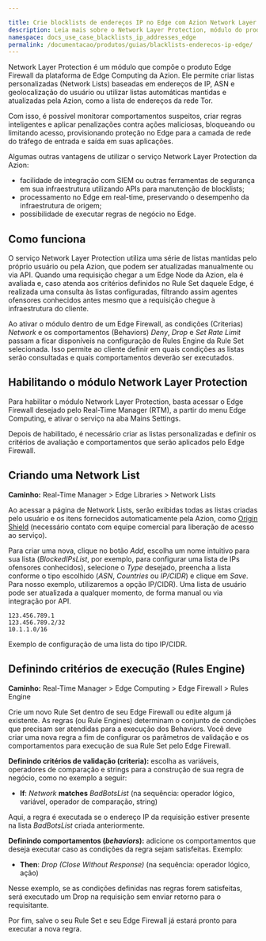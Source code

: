 ```yaml
---

title: Crie blocklists de endereços IP no Edge com Azion Network Layer Protection
description: Leia mais sobre o Network Layer Protection, módulo do produto Edge Firewall. Fique por dentro de como ele funciona e qual a sua atuação na melhoria de sua empresa.
namespace: docs_use_case_blacklists_ip_addresses_edge
permalink: /documentacao/produtos/guias/blacklists-enderecos-ip-edge/
---
```


Network Layer Protection é um módulo que compõe o produto Edge Firewall da plataforma de Edge Computing da Azion. Ele permite criar listas personalizadas (Network Lists) baseadas em endereços de IP, ASN e geolocalização do usuário ou utilizar listas automáticas mantidas e atualizadas pela Azion, como a lista de endereços da rede Tor.

Com isso, é possível monitorar comportamentos suspeitos, criar regras inteligentes e aplicar penalizações contra ações maliciosas, bloqueando ou limitando acesso, provisionando proteção no Edge para a camada de rede do tráfego de entrada e saída em suas aplicações.

Algumas outras vantagens de utilizar o serviço Network Layer Protection da Azion:

* facilidade de integração com SIEM ou outras ferramentas de segurança em sua infraestrutura utilizando APIs para manutenção de blocklists;
* processamento no Edge em real-time, preservando o desempenho da infraestrutura de origem;
* possibilidade de executar regras de negócio no Edge.

## Como funciona

O serviço Network Layer Protection utiliza uma série de listas mantidas pelo próprio usuário ou pela Azion, que podem ser atualizadas manualmente ou via API. Quando uma requisição chegar a um Edge Node da Azion, ela é avaliada e, caso atenda aos critérios definidos no Rule Set daquele Edge, é realizada uma consulta às listas configuradas, filtrando assim agentes ofensores conhecidos antes mesmo que a requisição chegue à infraestrutura do cliente.

Ao ativar o módulo dentro de um Edge Firewall, as condições (Criterias) _Network_ e os comportamentos (Behaviors) _Deny_, _Drop_ e _Set Rate Limit_ passam a ficar disponíveis na configuração de Rules Engine da Rule Set selecionada. Isso permite ao cliente definir em quais condições as listas serão consultadas e quais comportamentos deverão ser executados.

## Habilitando o módulo Network Layer Protection

Para habilitar o módulo Network Layer Protection, basta acessar o Edge Firewall desejado pelo Real-Time Manager (RTM), a partir do menu Edge Computing, e ativar o serviço na aba Mains Settings.

Depois de habilitado, é necessário criar as listas personalizadas e definir os critérios de avaliação e comportamentos que serão aplicados pelo Edge Firewall.

## Criando uma Network List

**Caminho:** Real-Time Manager > Edge Libraries > Network Lists

Ao acessar a página de Network Lists, serão exibidas todas as listas criadas pelo usuário e os itens fornecidos automaticamente pela Azion, como [Origin Shield](/pt-br/documentacao/produtos/edge-firewall/network-layer-protection/#origin-shield) (necessário contato com equipe comercial para liberação de acesso ao serviço).

Para criar uma nova, clique no botão _Add_, escolha um nome intuitivo para sua lista (_BlockedIPsList_, por exemplo, para configurar uma lista de IPs ofensores conhecidos), selecione o _Type_ desejado, preencha a lista conforme o tipo escolhido (_ASN_, _Countries_ ou _IP/CIDR_) e clique em _Save_. Para nosso exemplo, utilizaremos a opção IP/CIDR). Uma lista de usuário pode ser atualizada a qualquer momento, de forma manual ou via integração por API.

    123.456.789.1
    123.456.789.2/32
    10.1.1.0/16

Exemplo de configuração de uma lista do tipo IP/CIDR.

## Definindo critérios de execução (Rules Engine)

**Caminho:** Real-Time Manager > Edge Computing > Edge Firewall > Rules Engine

Crie um novo Rule Set dentro de seu Edge Firewall ou edite algum já existente. As regras (ou Rule Engines) determinam o conjunto de condições que precisam ser atendidas para a execução dos Behaviors. Você deve criar uma nova regra a fim de configurar os parâmetros de validação e os comportamentos para execução de sua Rule Set pelo Edge Firewall.

**Definindo critérios de validação (criteria):** escolha as variáveis, operadores de comparação e strings para a construção de sua regra de negócio, como no exemplo a seguir:

* **If**: _Network_ **matches** _BadBotsList_
  (na sequência: operador lógico, variável, operador de comparação, string)

Aqui, a regra é executada se o endereço IP da requisição estiver presente na lista _BadBotsList_ criada anteriormente.

**Definindo comportamentos (_behaviors_):** adicione os comportamentos que deseja executar caso as condições da regra sejam satisfeitas. Exemplo:

* **Then**: _Drop (Close Without Response)_
  (na sequência: operador lógico, ação)

Nesse exemplo, se as condições definidas nas regras forem satisfeitas, será executado um Drop na requisição sem enviar retorno para o requisitante.

Por fim, salve o seu Rule Set e seu Edge Firewall já estará pronto para executar a nova regra.



